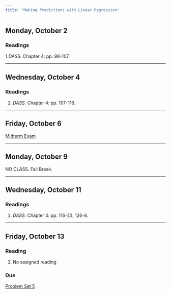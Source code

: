 ```yaml
---
title: "Making Predictions with Linear Regression"
---
```


[//]: <> (Need to write intro)

## Monday, October 2

### Readings 

1.*DASS.* Chapter 4: pp. 98-107.


---


## Wednesday, October 4

### Readings 

1. *DASS.* Chapter 4: pp. 107-116.


---


## Friday, October 6

[Midterm Exam](/assignment/midterm)


---

## Monday, October 9

NO CLASS. Fall Break.


---


## Wednesday, October 11

### Readings 

1. *DASS.* Chapter 4: pp. 116-23, 126-8.


---


## Friday, October 13

### Reading

1. No assigned reading

### Due

[Problem Set 5](/assignment/pset5.qmd)



 
